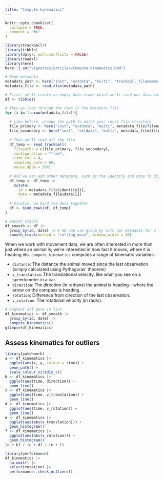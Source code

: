 ```yaml
---
title: "Compute kinematics"
---
```


```r
knitr::opts_chunk$set(
  collapse = TRUE,
  comment = "#>"
)
```

```r
library(trackballr)
library(tibble)
library(dplyr, warn.conflicts = FALSE)
library(readxl)
library(here)
here::i_am("vignettes/articles/Compute-kinematics.Rmd")
```

```r
# Read metadata
metadata_path <- here("inst", "extdata", "multi", "trackball_filenames.xlsx")
metadata_file <- read_xlsx(metadata_path)

# First, we'll create an empty data frame which we'll read our data into
df <- tibble()

# Then we loop through the rows in the metadata file
for (i in 1:nrow(metadata_file)){
  
  # Like before, change the path to match your local file structure
  file_primary <- here("inst", "extdata", "multi", metadata_file$filename_a[i])
  file_secondary <- here("inst", "extdata", "multi", metadata_file$filename_b[i])
  
  # Then we'll read all the file
  df_temp <- read_trackball(
    filepaths = c(file_primary, file_secondary),
    configuration = "free",
    time_col = 4,
    sampling_rate = 60,
    mouse_dpcm = 394)
  
  # And we can add other metadata, such as the identity and date to distinguish between experiments
  df_temp <- df_temp |> 
    mutate(
      id = metadata_file$identity[i], 
      date = metadata_file$date[i])
  
  # Finally, we bind the data together
  df <- bind_rows(df, df_temp)
}

# Smooth tracks
df_smooth <- df |> 
  group_by(id, date) |> # We can use group_by with our metadata for a tidyverse-friendly workflow 
  smooth_track(method = "rolling_mean", window_width = 30)
```

When we work with movement data, we are often interested in more than just where an animal *is*; we're interested in how fast it moves, where it is heading etc. 
`compute_kinematics` computes a range of kinematic variables:

- `distance`: The distance the animal moved since the last observation (simply calculated using Pythagoras' theorem)
- `v_translation`: The translational velocity, like what you see on a speedometer in a car.
- `direction`: The direction (in radians) the animal is heading - where the arrow on the compass is heading.
- `rotation`: Difference from direction of the last observation.
- `v_rotation`: The rotational velocity (in rad/s).

```r
# Augment all data in list
df_kinematics <- df_smooth |> 
  group_by(id, date) |> 
  compute_kinematics()
glimpse(df_kinematics)
```

## Assess kinematics for outliers

```r
library(patchwork)
a <- df_kinematics |> 
  ggplot(aes(x, y, colour = time)) +
  geom_path() +
  scale_colour_viridis_c()
b <- df_kinematics |> 
  ggplot(aes(time, direction)) +
  geom_line()
c <- df_kinematics |> 
  ggplot(aes(time, v_translation)) +
  geom_line()
d <- df_kinematics |> 
  ggplot(aes(time, v_rotation)) +
  geom_line()
e <- df_kinematics |> 
  ggplot(aes(abs(v_translation))) +
  geom_histogram()
f <- df_kinematics |> 
  ggplot(aes(abs(v_rotation))) +
  geom_histogram()
(a + b) / (c + d) / (e + f)

library(performance)
df_kinematics |> 
  na.omit() |> 
  select(rotation) |>
  performance::check_outliers()

```

